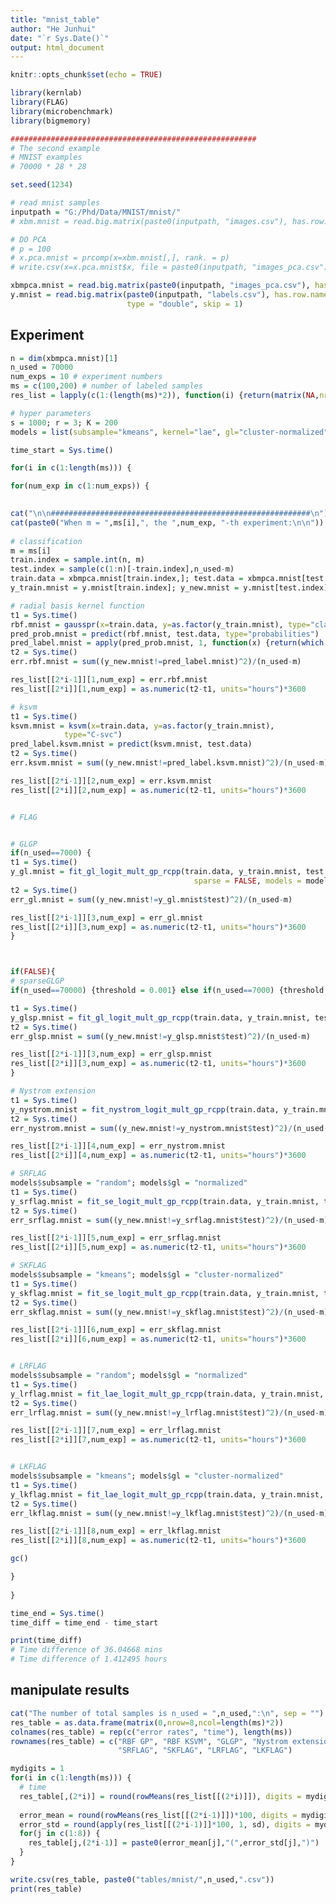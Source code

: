 ```yaml
---
title: "mnist_table"
author: "He Junhui"
date: "`r Sys.Date()`"
output: html_document
---
```


```r
knitr::opts_chunk$set(echo = TRUE)
```

```r
library(kernlab)
library(FLAG)
library(microbenchmark)
library(bigmemory)
```

```r
#######################################################
# The second example
# MNIST examples
# 70000 * 28 * 28

set.seed(1234)
```

```r
# read mnist samples
inputpath = "G:/Phd/Data/MNIST/mnist/"
# xbm.mnist = read.big.matrix(paste0(inputpath, "images.csv"), has.row.names =  TRUE, type = "double", skip = 1)
```

```r
# DO PCA
# p = 100
# x.pca.mnist = prcomp(x=xbm.mnist[,], rank. = p)
# write.csv(x=x.pca.mnist$x, file = paste0(inputpath, "images_pca.csv"))
```

```r
xbmpca.mnist = read.big.matrix(paste0(inputpath, "images_pca.csv"), has.row.names =  TRUE, type = "double", skip = 1)
y.mnist = read.big.matrix(paste0(inputpath, "labels.csv"), has.row.names = TRUE,
                          type = "double", skip = 1)
```

## Experiment
```r
n = dim(xbmpca.mnist)[1]
n_used = 70000
num_exps = 10 # experiment numbers
ms = c(100,200) # number of labeled samples
res_list = lapply(c(1:(length(ms)*2)), function(i) {return(matrix(NA,nrow=8,ncol=num_exps))})
```

```r
# hyper parameters
s = 1000; r = 3; K = 200
models = list(subsample="kmeans", kernel="lae", gl="cluster-normalized", root=TRUE)
```

```r
time_start = Sys.time()

for(i in c(1:length(ms))) {

for(num_exp in c(1:num_exps)) {
  

cat("\n\n##########################################################\n")  
cat(paste0("When m = ",ms[i],", the ",num_exp, "-th experiment:\n\n"))
  
# classification
m = ms[i]
train.index = sample.int(n, m)
test.index = sample(c(1:n)[-train.index],n_used-m)
train.data = xbmpca.mnist[train.index,]; test.data = xbmpca.mnist[test.index,]
y_train.mnist = y.mnist[train.index]; y_new.mnist = y.mnist[test.index]

# radial basis kernel function
t1 = Sys.time()
rbf.mnist = gausspr(x=train.data, y=as.factor(y_train.mnist), type="classification", scaled = FALSE)
pred_prob.mnist = predict(rbf.mnist, test.data, type="probabilities")
pred_label.mnist = apply(pred_prob.mnist, 1, function(x) {return(which.max(x)-1)})
t2 = Sys.time()
err.rbf.mnist = sum((y_new.mnist!=pred_label.mnist)^2)/(n_used-m)

res_list[[2*i-1]][1,num_exp] = err.rbf.mnist
res_list[[2*i]][1,num_exp] = as.numeric(t2-t1, units="hours")*3600

# ksvm
t1 = Sys.time()
ksvm.mnist = ksvm(x=train.data, y=as.factor(y_train.mnist), 
            type="C-svc")
pred_label.ksvm.mnist = predict(ksvm.mnist, test.data)
t2 = Sys.time()
err.ksvm.mnist = sum((y_new.mnist!=pred_label.ksvm.mnist)^2)/(n_used-m)

res_list[[2*i-1]][2,num_exp] = err.ksvm.mnist
res_list[[2*i]][2,num_exp] = as.numeric(t2-t1, units="hours")*3600


# FLAG


# GLGP
if(n_used==7000) {
t1 = Sys.time()
y_gl.mnist = fit_gl_logit_mult_gp_rcpp(train.data, y_train.mnist, test.data, K,
                                         sparse = FALSE, models = models)
t2 = Sys.time()
err_gl.mnist = sum((y_new.mnist!=y_gl.mnist$test)^2)/(n_used-m)

res_list[[2*i-1]][3,num_exp] = err_gl.mnist
res_list[[2*i]][3,num_exp] = as.numeric(t2-t1, units="hours")*3600
}



if(FALSE){
# sparseGLGP
if(n_used==70000) {threshold = 0.001} else if(n_used==7000) {threshold = 0.01}

t1 = Sys.time()
y_glsp.mnist = fit_gl_logit_mult_gp_rcpp(train.data, y_train.mnist, test.data, K, threshold = threshold, sparse = TRUE, models = models)
t2 = Sys.time()
err_glsp.mnist = sum((y_new.mnist!=y_glsp.mnist$test)^2)/(n_used-m)

res_list[[2*i-1]][3,num_exp] = err_glsp.mnist
res_list[[2*i]][3,num_exp] = as.numeric(t2-t1, units="hours")*3600
}

# Nystrom extension
t1 = Sys.time()
y_nystrom.mnist = fit_nystrom_logit_mult_gp_rcpp(train.data, y_train.mnist, test.data, s, K, models = models)
t2 = Sys.time()
err_nystrom.mnist = sum((y_new.mnist!=y_nystrom.mnist$test)^2)/(n_used-m)

res_list[[2*i-1]][4,num_exp] = err_nystrom.mnist
res_list[[2*i]][4,num_exp] = as.numeric(t2-t1, units="hours")*3600

# SRFLAG
models$subsample = "random"; models$gl = "normalized"
t1 = Sys.time()
y_srflag.mnist = fit_se_logit_mult_gp_rcpp(train.data, y_train.mnist, test.data, s, r, K, models = models)
t2 = Sys.time()
err_srflag.mnist = sum((y_new.mnist!=y_srflag.mnist$test)^2)/(n_used-m)

res_list[[2*i-1]][5,num_exp] = err_srflag.mnist
res_list[[2*i]][5,num_exp] = as.numeric(t2-t1, units="hours")*3600

# SKFLAG
models$subsample = "kmeans"; models$gl = "cluster-normalized"
t1 = Sys.time()
y_skflag.mnist = fit_se_logit_mult_gp_rcpp(train.data, y_train.mnist, test.data, s, r, K, models = models)
t2 = Sys.time()
err_skflag.mnist = sum((y_new.mnist!=y_skflag.mnist$test)^2)/(n_used-m)

res_list[[2*i-1]][6,num_exp] = err_skflag.mnist
res_list[[2*i]][6,num_exp] = as.numeric(t2-t1, units="hours")*3600


# LRFLAG
models$subsample = "random"; models$gl = "normalized"
t1 = Sys.time()
y_lrflag.mnist = fit_lae_logit_mult_gp_rcpp(train.data, y_train.mnist, test.data, s, r, K, models = models)
t2 = Sys.time()
err_lrflag.mnist = sum((y_new.mnist!=y_lrflag.mnist$test)^2)/(n_used-m)

res_list[[2*i-1]][7,num_exp] = err_lrflag.mnist
res_list[[2*i]][7,num_exp] = as.numeric(t2-t1, units="hours")*3600


# LKFLAG
models$subsample = "kmeans"; models$gl = "cluster-normalized"
t1 = Sys.time()
y_lkflag.mnist = fit_lae_logit_mult_gp_rcpp(train.data, y_train.mnist, test.data, s, r, K, models = models)
t2 = Sys.time()
err_lkflag.mnist = sum((y_new.mnist!=y_lkflag.mnist$test)^2)/(n_used-m)

res_list[[2*i-1]][8,num_exp] = err_lkflag.mnist
res_list[[2*i]][8,num_exp] = as.numeric(t2-t1, units="hours")*3600

gc()

}
  
}

time_end = Sys.time()
time_diff = time_end - time_start
```

```r
print(time_diff)
# Time difference of 36.04668 mins
# Time difference of 1.412495 hours
```


## manipulate results
```r
cat("The number of total samples is n_used = ",n_used,":\n", sep = "")
res_table = as.data.frame(matrix(0,nrow=8,ncol=length(ms)*2))
colnames(res_table) = rep(c("error rates", "time"), length(ms))
rownames(res_table) = c("RBF GP", "RBF KSVM", "GLGP", "Nystrom extension", 
                        "SRFLAG", "SKFLAG", "LRFLAG", "LKFLAG")

mydigits = 1
for(i in c(1:length(ms))) {
  # time
  res_table[,(2*i)] = round(rowMeans(res_list[[(2*i)]]), digits = mydigits)
  
  error_mean = round(rowMeans(res_list[[(2*i-1)]])*100, digits = mydigits)
  error_std = round(apply(res_list[[(2*i-1)]]*100, 1, sd), digits = mydigits)
  for(j in c(1:8)) {
    res_table[j,(2*i-1)] = paste0(error_mean[j],"(",error_std[j],")")
  }
}

```

```r
write.csv(res_table, paste0("tables/mnist/",n_used,".csv"))
print(res_table)
```

